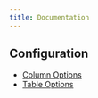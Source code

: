 ```yaml
---
title: Documentation
---
```


## Configuration

- [Column Options](../docs/config/column-options.mdx)
- [Table Options](../docs/config/table-options.mdx)
